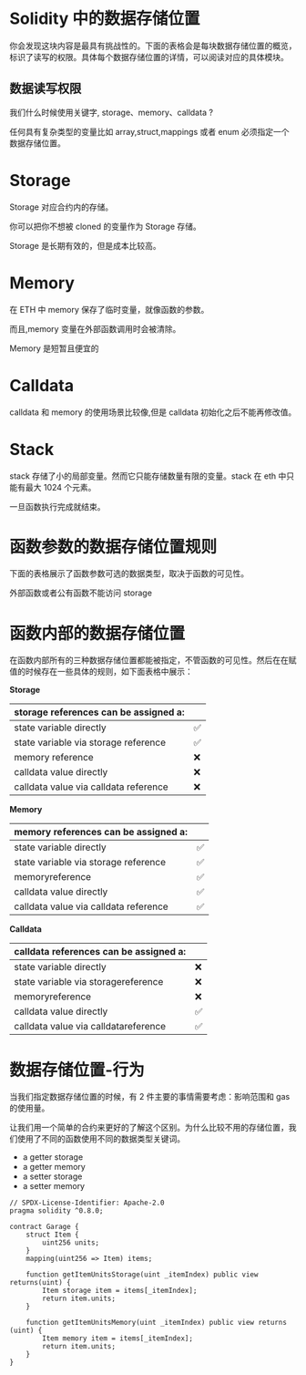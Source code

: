# Solidity 中的数据存储位置

你会发现这块内容是最具有挑战性的。下面的表格会是每块数据存储位置的概览，标识了读写的权限。具体每个数据存储位置的详情，可以阅读对应的具体模块。

## 数据读写权限

我们什么时候使用关键字, storage、memory、calldata ?

任何具有复杂类型的变量比如 array,struct,mappings 或者 enum 必须指定一个数据存储位置。

# Storage

Storage 对应合约内的存储。

你可以把你不想被 cloned 的变量作为 Storage 存储。

Storage 是长期有效的，但是成本比较高。

# Memory

在 ETH 中 memory 保存了临时变量，就像函数的参数。

而且,memory 变量在外部函数调用时会被清除。

Memory 是短暂且便宜的

# Calldata

calldata 和 memory 的使用场景比较像,但是 calldata 初始化之后不能再修改值。

# Stack

stack 存储了小的局部变量。然而它只能存储数量有限的变量。stack 在 eth 中只能有最大 1024 个元素。

一旦函数执行完成就结束。

# 函数参数的数据存储位置规则

下面的表格展示了函数参数可选的数据类型，取决于函数的可见性。

外部函数或者公有函数不能访问 storage

# 函数内部的数据存储位置

在函数内部所有的三种数据存储位置都能被指定，不管函数的可见性。然后在在赋值的时候存在一些具体的规则，如下面表格中展示：

**Storage**

| storage references can be assigned a: |     |
| ------------------------------------- | --- |
| state variable directly               | ✅  |
| state variable via storage reference  | ✅  |
| memory reference                      | ❌  |
| calldata value directly               | ❌  |
| calldata value via calldata reference | ❌  |

**Memory**

| memory references can be assigned a:  |     |
| ------------------------------------- | --- |
| state variable directly               | ✅  |
| state variable via storage reference  | ✅  |
| memoryreference                       | ✅  |
| calldata value directly               | ✅  |
| calldata value via calldata reference | ✅  |

**Calldata**

| calldata references can be assigned a: |     |
| -------------------------------------- | --- |
| state variable directly                | ❌  |
| state variable via storagereference    | ❌  |
| memoryreference                        | ❌  |
| calldata value directly                | ✅  |
| calldata value via calldatareference   | ✅  |

# 数据存储位置-行为

当我们指定数据存储位置的时候，有 2 件主要的事情需要考虑：影响范围和 gas 的使用量。

让我们用一个简单的合约来更好的了解这个区别。为什么比较不用的存储位置，我们使用了不同的函数使用不同的数据类型关键词。

- a getter storage
- a getter memory
- a setter storage
- a setter memory

```solidity
// SPDX-License-Identifier: Apache-2.0
pragma solidity ^0.8.0;

contract Garage {
    struct Item {
        uint256 units;
    }
    mapping(uint256 => Item) items;

    function getItemUnitsStorage(uint _itemIndex) public view returns(uint) {
        Item storage item = items[_itemIndex];
        return item.units;
    }

    function getItemUnitsMemory(uint _itemIndex) public view returns (uint) {
        Item memory item = items[_itemIndex];
        return item.units;
    }
}
```
